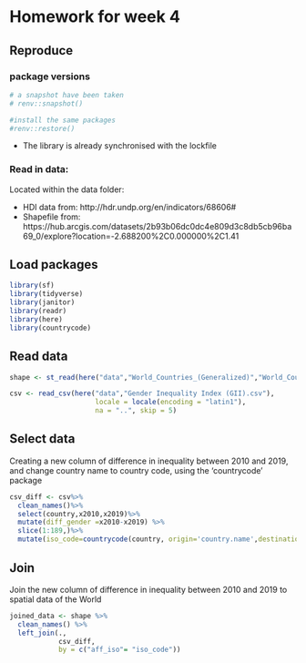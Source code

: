 # Homework for week 4

## Reproduce

### package versions

```r
# a snapshot have been taken
# renv::snapshot()

#install the same packages
#renv::restore()
```

* The library is already synchronised with the lockfile

### Read in data:

Located within the data folder:

* HDI data from: http://hdr.undp.org/en/indicators/68606#
* Shapefile from: https://hub.arcgis.com/datasets/2b93b06dc0dc4e809d3c8db5cb96ba69_0/explore?location=-2.688200%2C0.000000%2C1.41

## Load packages
```r
library(sf)
library(tidyverse)
library(janitor)
library(readr)
library(here)
library(countrycode)
```

## Read data
```r
shape <- st_read(here("data","World_Countries_(Generalized)","World_Countries__Generalized_.shp"))

csv <- read_csv(here("data","Gender Inequality Index (GII).csv"), 
                     locale = locale(encoding = "latin1"),
                     na = "..", skip = 5)
```
## Select data

Creating a new column of difference in inequality between 2010 and 2019, and change country name to country code, using the 'countrycode' package

```r
csv_diff <- csv%>%
  clean_names()%>%
  select(country,x2010,x2019)%>%
  mutate(diff_gender =x2010-x2019) %>%
  slice(1:189,)%>%
  mutate(iso_code=countrycode(country, origin='country.name',destination = 'iso2c'))

```

## Join

Join the new column of difference in inequality between 2010 and 2019 to spatial data of the World

```r
joined_data <- shape %>% 
  clean_names() %>%
  left_join(., 
            csv_diff,
            by = c("aff_iso"= "iso_code"))

```

